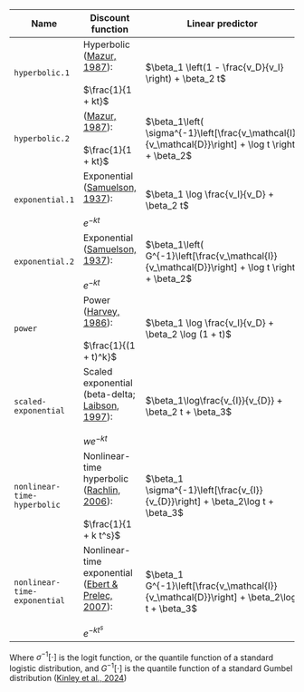 | Name | Discount function | Linear predictor | Parameters |
|--|--|--|--|
| `hyperbolic.1` | Hyperbolic ([Mazur, 1987](https://doi.org/10.4324/9781315825502)):<br><br>$\frac{1}{1 + kt}$ | $\beta_1 \left(1 - \frac{v_D}{v_I} \right) + \beta_2 t$ | $k = \frac{\beta_2}{\beta_1}$ | 
| `hyperbolic.2` | ([Mazur, 1987](https://doi.org/10.4324/9781315825502)):<br><br>$\frac{1}{1 + kt}$ | $\beta_1\left( \sigma^{-1}\left[\frac{v_\mathcal{I}}{v_\mathcal{D}}\right] + \log t \right) + \beta_2$ | $k = e^\frac{\beta_2}{\beta_1}$ |
| `exponential.1` | Exponential ([Samuelson, 1937](https://doi.org/10.2307/2967612)):<br><br>$e^{-kt}$ | $\beta_1 \log \frac{v_I}{v_D} + \beta_2 t$ | $k = \frac{\beta_2}{\beta_1}$ |
| `exponential.2` | Exponential ([Samuelson, 1937](https://doi.org/10.2307/2967612)):<br><br>$e^{-kt}$ | $\beta_1\left( G^{-1}\left[\frac{v_\mathcal{I}}{v_\mathcal{D}}\right] + \log t \right) + \beta_2$ | $k = e^\frac{\beta_2}{\beta_1}$ |
| `power` | Power ([Harvey, 1986](https://doi.org/10.1287/mnsc.32.9.1123)):<br><br>$\frac{1}{(1 + t)^k}$ | $\beta_1 \log \frac{v_I}{v_D} + \beta_2 \log (1 + t)$ | $k = \frac{\beta_2}{\beta_1}$ | 
| `scaled-exponential` | Scaled exponential (beta-delta; [Laibson, 1997](https://doi.org/10.1162/003355397555253)):<br><br>$w e^{-kt}$ | $\beta_1\log\frac{v_{I}}{v_{D}} + \beta_2 t + \beta_3$ | $k = \frac{\beta_2}{\beta_1}$, $w = e^{-\frac{\beta_3}{\beta_1}}$ |
| `nonlinear-time-hyperbolic` | Nonlinear-time hyperbolic ([Rachlin, 2006](https://doi.org/10.1901/jeab.2006.85-05)):<br><br>$\frac{1}{1 + k t^s}$ | $\beta_1 \sigma^{-1}\left[\frac{v_{I}}{v_{D}}\right] + \beta_2\log t + \beta_3$ | $k = e^\frac{\beta_3}{\beta_1}$, $s = \frac{\beta_2}{\beta_1}$ |
| `nonlinear-time-exponential` | Nonlinear-time exponential ([Ebert & Prelec, 2007](https://doi.org/10.1287/mnsc.1060.0671)):<br><br>$e^{-kt^s}$ | $\beta_1 G^{-1}\left[\frac{v_\mathcal{I}}{v_\mathcal{D}}\right] + \beta_2\log t + \beta_3$ | $k = e^\frac{\beta_3}{\beta_1}$, $s = \frac{\beta_2}{\beta_1}$ |

Where $\sigma^{-1}[\cdot]$ is the logit function, or the quantile function of a standard logistic distribution, and $G^{-1}[\cdot]$ is the quantile function of a standard Gumbel distribution ([Kinley et al., 2024](https://doi.org/10.31234/osf.io/y2fdh))